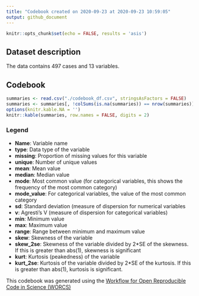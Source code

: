 ```yaml
---
title: "Codebook created on 2020-09-23 at 2020-09-23 10:59:05"
output: github_document
---
```


```r
knitr::opts_chunk$set(echo = FALSE, results = 'asis')
```

## Dataset description
The data contains 497 cases and 13 variables.

## Codebook

```r
summaries <- read.csv("./codebook_df.csv", stringsAsFactors = FALSE)
summaries <- summaries[, !colSums(is.na(summaries)) == nrow(summaries)]
options(knitr.kable.NA = '')
knitr::kable(summaries, row.names = FALSE, digits = 2)
```

### Legend

* __Name__: Variable name
* __type__: Data type of the variable
* __missing__: Proportion of missing values for this variable
* __unique__: Number of unique values
* __mean__: Mean value
* __median__: Median value
* __mode__: Most common value (for categorical variables, this shows the frequency of the most common category)
* **mode_value**: For categorical variables, the value of the most common category
* __sd__: Standard deviation (measure of dispersion for numerical variables
* __v__: Agresti's V (measure of dispersion for categorical variables)
* __min__: Minimum value
* __max__: Maximum value
* __range__: Range between minimum and maximum value
* __skew__: Skewness of the variable
* __skew_2se__: Skewness of the variable divided by 2*SE of the skewness. If this is greater than abs(1), skewness is significant
* __kurt__: Kurtosis (peakedness) of the variable
* __kurt_2se__: Kurtosis of the variable divided by 2*SE of the kurtosis. If this is greater than abs(1), kurtosis is significant.

This codebook was generated using the [Workflow for Open Reproducible Code in Science (WORCS)](https://osf.io/zcvbs/)
